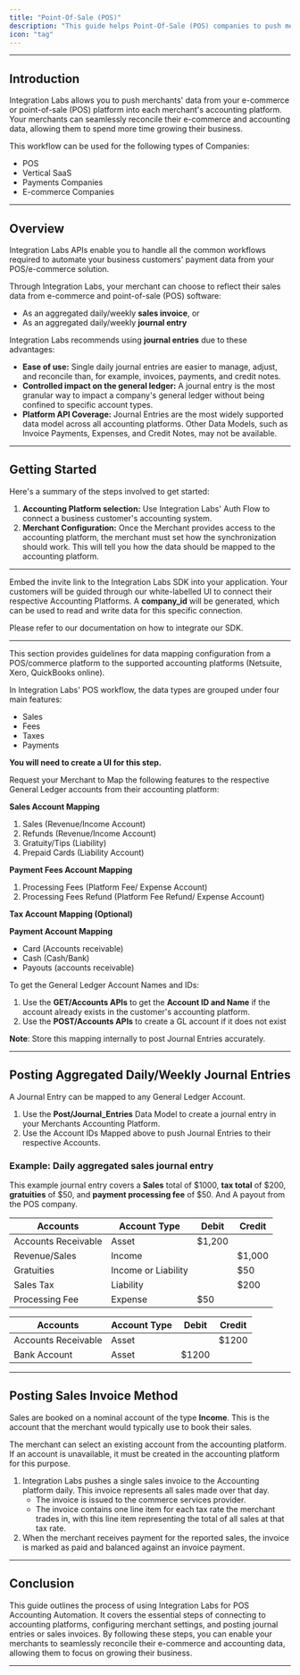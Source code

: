 ```yaml
---
title: "Point-Of-Sale (POS)"
description: "This guide helps Point-Of-Sale (POS) companies to push merchants' data from their e-commerce or point-of-sale (POS) platform into each merchant's accounting platform."
icon: "tag"
---
```


---

## Introduction

Integration Labs allows you to push merchants' data from your e-commerce or point-of-sale (POS) platform into each merchant's accounting platform. Your merchants can seamlessly reconcile their e-commerce and accounting data, allowing them to spend more time growing their business.

This workflow can be used for the following types of Companies:

- POS
- Vertical SaaS
- Payments Companies
- E-commerce Companies

---

## Overview

Integration Labs APIs enable you to handle all the common workflows required to automate your business customers' payment data from your POS/e-commerce solution.

Through Integration Labs, your merchant can choose to reflect their sales data from e-commerce and point-of-sale (POS) software:

- As an aggregated daily/weekly **sales invoice**, or
- As an aggregated daily/weekly **journal entry**

Integration Labs recommends using **journal entries** due to these advantages:

- **Ease of use:** Single daily journal entries are easier to manage, adjust, and reconcile than, for example, invoices, payments, and credit notes.
- **Controlled impact on the general ledger:** A journal entry is the most granular way to impact a company's general ledger without being confined to specific account types.
- **Platform API Coverage:** Journal Entries are the most widely supported data model across all accounting platforms. Other Data Models, such as Invoice Payments, Expenses, and Credit Notes, may not be available.

---

## Getting Started

Here's a summary of the steps involved to get started:

1. **Accounting Platform selection:** Use Integration Labs' Auth Flow to connect a business customer's accounting system.
2. **Merchant Configuration:** Once the Merchant provides access to the accounting platform, the merchant must set how the synchronization should work. This will tell you how the data should be mapped to the accounting platform.

---

<Steps titleSize="h2">

<Step title="Accounting Platform Selection" titleSize="h2" stepNumber="1">

Embed the invite link to the Integration Labs SDK into your application. Your customers will be guided through our white-labelled UI to connect their respective Accounting Platforms. A **company_id** will be generated, which can be used to read and write data for this specific connection.

Please refer to our documentation on how to integrate our SDK.

---

</Step>

<Step title="Merchant Configuration" titleSize="h2" stepNumber="2">

This section provides guidelines for data mapping configuration from a POS/commerce platform to the supported accounting platforms (Netsuite, Xero, QuickBooks online).

In Integration Labs' POS workflow, the data types are grouped under four main features:

- Sales
- Fees
- Taxes
- Payments

**You will need to create a UI for this step.**

Request your Merchant to Map the following features to the respective General Ledger accounts from their accounting platform:

**Sales Account Mapping**

1. Sales (Revenue/Income Account)
2. Refunds (Revenue/Income Account)
3. Gratuity/Tips (Liability)
4. Prepaid Cards (Liability Account)

**Payment Fees Account Mapping**

1. Processing Fees (Platform Fee/ Expense Account)
2. Processing Fees Refund (Platform Fee Refund/ Expense Account)

**Tax Account Mapping (Optional)**

**Payment Account Mapping**

- Card (Accounts receivable)
- Cash (Cash/Bank)
- Payouts (accounts receivable)

To get the General Ledger Account Names and IDs:

1. Use the **GET/Accounts APIs** to get the **Account ID and Name** if the account already exists in the customer's accounting platform.
2. Use the **POST/Accounts APIs** to create a GL account if it does not exist

**Note**: Store this mapping internally to post Journal Entries accurately.

---

</Step>

</Steps>

## Posting Aggregated Daily/Weekly Journal Entries

A Journal Entry can be mapped to any General Ledger Account.

1. Use the **Post/Journal_Entries** Data Model to create a journal entry in your Merchants Accounting Platform.
2. Use the Account IDs Mapped above to push Journal Entries to their respective Accounts.

### Example: Daily aggregated sales journal entry

This example journal entry covers a **Sales** total of $1000, **tax total** of $200, **gratuities** of $50, and **payment processing fee** of $50. And A payout from the POS company.

| Accounts | Account Type | Debit | Credit |
| --- | --- | --- | --- |
| Accounts Receivable | Asset | $1,200 |  |
| Revenue/Sales | Income |  | $1,000 |
| Gratuities | Income or Liability |  | $50 |
| Sales Tax | Liability |  | $200 |
| Processing Fee | Expense | $50 |  |

| Accounts | Account Type | Debit | Credit |
| --- | --- | --- | --- |
| Accounts Receivable | Asset |  | $1200 |
| Bank Account | Asset | $1200 |  |

---

## Posting Sales Invoice Method

Sales are booked on a nominal account of the type **Income**. This is the account that the merchant would typically use to book their sales.

The merchant can select an existing account from the accounting platform. If an account is unavailable, it must be created in the accounting platform for this purpose.

1. Integration Labs pushes a single sales invoice to the Accounting platform daily. This invoice represents all sales made over that day.
    - The invoice is issued to the commerce services provider.
    - The invoice contains one line item for each tax rate the merchant trades in, with this line item representing the total of all sales at that tax rate.
2. When the merchant receives payment for the reported sales, the invoice is marked as paid and balanced against an invoice payment.

---

## Conclusion

This guide outlines the process of using Integration Labs for POS Accounting Automation. It covers the essential steps of connecting to accounting platforms, configuring merchant settings, and posting journal entries or sales invoices. By following these steps, you can enable your merchants to seamlessly reconcile their e-commerce and accounting data, allowing them to focus on growing their business.

---